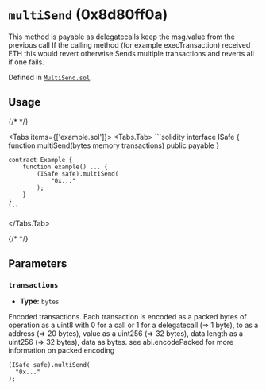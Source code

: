




# `multiSend` (0x8d80ff0a)



This method is payable as delegatecalls keep the msg.value from the previous call
If the calling method (for example execTransaction) received ETH this would revert otherwise
Sends multiple transactions and reverts all if one fails.




Defined in [`MultiSend.sol`](https://github.com/safe-global/safe-smart-account/tree/v1.4.1/contracts/libraries/MultiSend.sol#L30).


## Usage

{/* <!-- vale off --> */}

<Tabs items={['example.sol']}>
  <Tabs.Tab>
    ```solidity
    interface ISafe {
        function multiSend(bytes memory transactions) public payable
    }

    contract Example {
        function example() ... {
            (ISafe safe).multiSend(
                "0x..."
            );
        }
    }
    ```
  </Tabs.Tab>
</Tabs>

{/* <!-- vale on --> */}



## Parameters

### `transactions`

  - **Type:** `bytes`

  Encoded transactions. Each transaction is encoded as a packed bytes of operation as a uint8 with 0 for a call or 1 for a delegatecall (=> 1 byte), to as a address (=> 20 bytes), value as a uint256 (=> 32 bytes), data length as a uint256 (=> 32 bytes), data as bytes. see abi.encodePacked for more information on packed encoding

  ```solidity focus=2
  (ISafe safe).multiSend(
    "0x..."
  );
  ```





